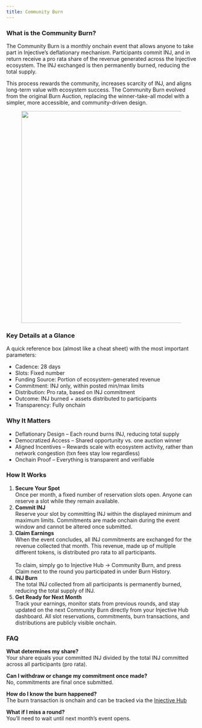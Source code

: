 ```yaml
---
title: Community Burn
---
```


### What is the Community Burn?

The Community Burn is a monthly onchain event that allows anyone to take part in Injective’s deflationary mechanism. Participants commit INJ, and in return receive a pro rata share of the revenue generated across the Injective ecosystem. The INJ exchanged is then permanently burned, reducing the total supply.

This process rewards the community, increases scarcity of INJ, and aligns long-term value with ecosystem success. The Community Burn evolved from the original Burn Auction, replacing the winner-take-all model with a simpler, more accessible, and community-driven design.

<figure><img src="https://lh7-rt.googleusercontent.com/docsz/AD_4nXcoU3ZEtvL328l94crrvGcsgOVRVe1nd1WeRKvumzwivCgmsfI-E0oQ4aGxUK-NsJ12nIwsAspfurBU3nqi9ON7VizZMoWVxK-3f7ROSaBTd16dPwL77el0JyUeWcErIfYZ1q1RAxZ-bLVYvizc4uduSF1v?key=SrpUIxF4ydd4ZLyJCcX74Q" alt="" width="563" /><figcaption></figcaption></figure>

### Key Details at a Glance

A quick reference box (almost like a cheat sheet) with the most important parameters:

* Cadence: 28 days
* Slots: Fixed number
* Funding Source: Portion of ecosystem-generated revenue
* Commitment: INJ only, within posted min/max limits
* Distribution: Pro rata, based on INJ commitment
* Outcome: INJ burned + assets distributed to participants
* Transparency: Fully onchain

### Why It Matters

* Deflationary Design – Each round burns INJ, reducing total supply
* Democratized Access – Shared opportunity vs. one auction winner
* Aligned Incentives – Rewards scale with ecosystem activity, rather than network congestion (txn fees stay low regardless)
* Onchain Proof – Everything is transparent and verifiable

### How It Works

1. **Secure Your Spot**\
   Once per month, a fixed number of reservation slots open. Anyone can reserve a slot while they remain available.
2. **Commit INJ**\
   Reserve your slot by committing INJ within the displayed minimum and maximum limits. Commitments are made onchain during the event window and cannot be altered once submitted.
3. **Claim Earnings**\
   When the event concludes, all INJ commitments are exchanged for the revenue collected that month. This revenue, made up of multiple different tokens, is distributed pro rata to all participants.\
   \
   To claim, simply go to Injective Hub → Community Burn, and press Claim next to the round you participated in under Burn History.
4. **INJ Burn**\
   The total INJ collected from all participants is permanently burned, reducing the total supply of INJ.
5. **Get Ready for Next Month**\
   Track your earnings, monitor stats from previous rounds, and stay updated on the next Community Burn directly from your Injective Hub dashboard. All slot reservations, commitments, burn transactions, and distributions are publicly visible onchain.

### FAQ

**What determines my share?**\
Your share equals your committed INJ divided by the total INJ committed across all participants (pro rata).

**Can I withdraw or change my commitment once made?**\
No, commitments are final once submitted.

**How do I know the burn happened?**\
The burn transaction is onchain and can be tracked via the [Injective Hub](https://injhub.com/community-burn)

**What if I miss a round?**\
You’ll need to wait until next month’s event opens.
